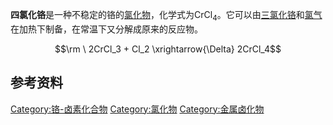 {{Chembox
| verifiedrevid = 375338547
| ImageFile = chromium(IV) chloride.png
| ImageSize = 
| ImageFile1 = 
| ImageSize1 =
| IUPACName = 
| OtherNames = 
| Reference = <ref name="hand">
{{cite book  | last = Lide | first = David R. | year = 1998
 | title = Handbook of Chemistry and Physics
 | edition = 87 | volume = 
 | location = Boca Raton, FL
 | publisher = CRC Press
 | isbn = 0-8493-0594-2 | pages = 4–53}}</ref>
| Section1 = {{Chembox Identifiers
| CASNo = 15597-88-3
| CASNo_Ref = {{cascite|correct|??}}
|  PubChem  =  
|  SMILES  = [Cl-][Cl-][Cr+4][Cl-][Cl-]
 |  ChemSpiderID_Ref  = {{chemspidercite|changed|chemspider}}|  ChemSpiderID  =  20569074
|  InChI  =  1/4ClH.Cr/h4*1H;/q;;;;+4/p-4
|  InChIKey  =  FVIAFAGQDQRRCD-XBHQNQODAT
|  StdInChI_Ref  = {{stdinchicite|changed|chemspider}}|  StdInChI  =  1S/4ClH.Cr/h4*1H;/q;;;;+4/p-4
|  StdInChIKey_Ref  = {{stdinchicite|changed|chemspider}}|  StdInChIKey  =  FVIAFAGQDQRRCD-UHFFFAOYSA-J
}}
| Section2 = {{Chembox Properties
| Formula = CrCl<sub>4</sub>
| MolarMass = 193.807
| Appearance = 高温下稳定的气体
| Density = 7.922 g/L
| MeltingPt = -80°C时分解
| BoilingPt = 
| Solubility = 
|SolubleOther = }}
| Section3 = {{Chembox Hazards
| MainHazards = 
| FlashPt = 
| Autoignition = }}
}}
'''四氯化铬'''是一种不稳定的铬的[[氯化物|氯化物]]，化学式为CrCl<sub>4</sub>。它可以由[[三氯化铬|三氯化铬]]和[[氯气|氯气]]在加热下制备，在常温下又分解成原来的反应物。 

:<math>\rm \ 2CrCl_3 + Cl_2 \xrightarrow{\Delta} 2CrCl_4</math>

==参考资料==
{{reflist}}

{{inorganic-compound-stub}}
{{铬化合物}}

[[Category:铬-卤素化合物|Category:铬-卤素化合物]]
[[Category:氯化物|Category:氯化物]]
[[Category:金属卤化物|Category:金属卤化物]]